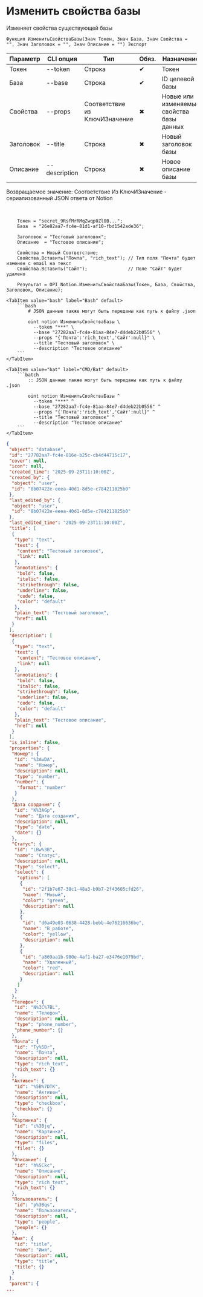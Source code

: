 ﻿---
sidebar_position: 3
description: Изменить свойства базы и другие функции для работы с Notion в Открытом пакете интеграций - бесплатной open-source библиотеке интеграций для 1С:Предприятие 8, OneScript и CLI
keywords: [1C, 1С, 1С:Предприятие, 1С:Предприятие 8.3, API, Интеграция, Сервисы, Обмен, OneScript, CLI, Notion]
---


# Изменить свойства базы
 Изменяет свойства существующей базы



`Функция ИзменитьСвойстваБазы(Знач Токен, Знач База, Знач Свойства = "", Знач Заголовок = "", Знач Описание = "") Экспорт`

  | Параметр | CLI опция | Тип | Обяз. | Назначение |
  |-|-|-|-|-|
  | Токен | --token | Строка | &#x2714; | Токен |
  | База | --base | Строка | &#x2714; | ID целевой базы |
  | Свойства | --props | Соответствие из КлючИЗначение | &#x2716; | Новые или изменяемые свойства базы данных |
  | Заголовок | --title | Строка | &#x2716; | Новый заголовок базы |
  | Описание | --description | Строка | &#x2716; | Новое описание базы |

  
  Возвращаемое значение:   Соответствие Из КлючИЗначение - сериализованный JSON ответа от Notion

<br/>



```bsl title="Пример использования для 1С:Предприятие/OneScript"
    Токен = "secret_9RsfMrRMqZwqp0Zl0B...";
    База  = "26e82aa7-fc4e-81d1-af10-fbd1542ade36";

    Заголовок = "Тестовый заголовок";
    Описание  = "Тестовое описание";

    Свойства = Новый Соответствие;
    Свойства.Вставить("Почта", "rich_text"); // Тип поля "Почта" будет изменен с email на текст
    Свойства.Вставить("Сайт");               // Поле "Сайт" будет удалено

    Результат = OPI_Notion.ИзменитьСвойстваБазы(Токен, База, Свойства, Заголовок, Описание);
```
    

 <Tabs>
  
    <TabItem value="bash" label="Bash" default>
        ```bash
            # JSON данные также могут быть переданы как путь к файлу .json
            
            oint notion ИзменитьСвойстваБазы \
              --token "***" \
              --base "27282aa7-fc4e-81aa-84e7-d4deb22b0556" \
              --props "{'Почта':'rich_text','Сайт':null}" \
              --title "Тестовый заголовок" \
              --description "Тестовое описание"
        ```
    </TabItem>
  
    <TabItem value="bat" label="CMD/Bat" default>
        ```batch
            :: JSON данные также могут быть переданы как путь к файлу .json
            
            oint notion ИзменитьСвойстваБазы ^
              --token "***" ^
              --base "27282aa7-fc4e-81aa-84e7-d4deb22b0556" ^
              --props "{'Почта':'rich_text','Сайт':null}" ^
              --title "Тестовый заголовок" ^
              --description "Тестовое описание"
        ```
    </TabItem>
</Tabs>


```json title="Результат"
{
 "object": "database",
 "id": "27782aa7-fc4e-816e-b25c-cb4d44715c17",
 "cover": null,
 "icon": null,
 "created_time": "2025-09-23T11:10:00Z",
 "created_by": {
  "object": "user",
  "id": "8b07422e-eeea-40d1-8d5e-c784211825b0"
 },
 "last_edited_by": {
  "object": "user",
  "id": "8b07422e-eeea-40d1-8d5e-c784211825b0"
 },
 "last_edited_time": "2025-09-23T11:10:00Z",
 "title": [
  {
   "type": "text",
   "text": {
    "content": "Тестовый заголовок",
    "link": null
   },
   "annotations": {
    "bold": false,
    "italic": false,
    "strikethrough": false,
    "underline": false,
    "code": false,
    "color": "default"
   },
   "plain_text": "Тестовый заголовок",
   "href": null
  }
 ],
 "description": [
  {
   "type": "text",
   "text": {
    "content": "Тестовое описание",
    "link": null
   },
   "annotations": {
    "bold": false,
    "italic": false,
    "strikethrough": false,
    "underline": false,
    "code": false,
    "color": "default"
   },
   "plain_text": "Тестовое описание",
   "href": null
  }
 ],
 "is_inline": false,
 "properties": {
  "Номер": {
   "id": "%3AwDA",
   "name": "Номер",
   "description": null,
   "type": "number",
   "number": {
    "format": "number"
   }
  },
  "Дата создания": {
   "id": "K%3AGp",
   "name": "Дата создания",
   "description": null,
   "type": "date",
   "date": {}
  },
  "Статус": {
   "id": "LBw%3B",
   "name": "Статус",
   "description": null,
   "type": "select",
   "select": {
    "options": [
     {
      "id": "2f1b7e67-38c1-48a3-b9b7-2f43605cfd26",
      "name": "Новый",
      "color": "green",
      "description": null
     },
     {
      "id": "d6a49e03-0638-4428-bebb-4e76216636be",
      "name": "В работе",
      "color": "yellow",
      "description": null
     },
     {
      "id": "a869aa1b-980e-4af1-ba27-e3476e1079bd",
      "name": "Удаленный",
      "color": "red",
      "description": null
     }
    ]
   }
  },
  "Телефон": {
   "id": "N%3C%7BL",
   "name": "Телефон",
   "description": null,
   "type": "phone_number",
   "phone_number": {}
  },
  "Почта": {
   "id": "Ty%5Dr",
   "name": "Почта",
   "description": null,
   "type": "rich_text",
   "rich_text": {}
  },
  "Активен": {
   "id": "%5B%7DTK",
   "name": "Активен",
   "description": null,
   "type": "checkbox",
   "checkbox": {}
  },
  "Картинка": {
   "id": "c%3Bjq",
   "name": "Картинка",
   "description": null,
   "type": "files",
   "files": {}
  },
  "Описание": {
   "id": "h%5Ckc",
   "name": "Описание",
   "description": null,
   "type": "rich_text",
   "rich_text": {}
  },
  "Пользователь": {
   "id": "p%3Bqs",
   "name": "Пользователь",
   "description": null,
   "type": "people",
   "people": {}
  },
  "Имя": {
   "id": "title",
   "name": "Имя",
   "description": null,
   "type": "title",
   "title": {}
  }
 },
 "parent": {
...
```
